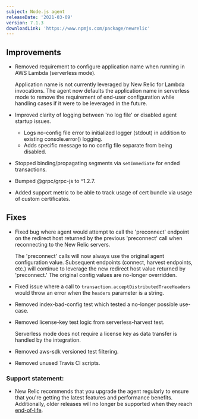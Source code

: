 ```yaml
---
subject: Node.js agent
releaseDate: '2021-03-09'
version: 7.1.3
downloadLink: 'https://www.npmjs.com/package/newrelic'
---
```


## Improvements

* Removed requirement to configure application name when running in AWS Lambda (serverless mode).

  Application name is not currently leveraged by New Relic for Lambda invocations. The agent now defaults the application name in serverless mode to remove the requirement of end-user configuration while handling cases if it were to be leveraged in the future.

* Improved clarity of logging between 'no log file' or disabled agent startup issues.

  * Logs no-config file error to initialized logger (stdout) in addition to existing console.error() logging.
  * Adds specific message to no config file separate from being disabled.

* Stopped binding/propagating segments via `setImmediate` for ended transactions.

* Bumped @grpc/grpc-js to ^1.2.7.

* Added support metric to be able to track usage of cert bundle via usage of custom certificates.

## Fixes

* Fixed bug where agent would attempt to call the 'preconnect' endpoint on the redirect host returned by the previous 'preconnect' call when reconnecting to the New Relic servers.

  The 'preconnect' calls will now always use the original agent configuration value. Subsequent endpoints (connect, harvest endpoints, etc.) will continue to leverage the new redirect host value returned by 'preconnect.' The original config values are no-longer overridden.

* Fixed issue where a call to `transaction.acceptDistributedTraceHeaders` would throw an error when the `headers` parameter is a string.

* Removed index-bad-config test which tested a no-longer possible use-case.

* Removed license-key test logic from serverless-harvest test.

  Serverless mode does not require a license key as data transfer is handled by the integration.

* Removed aws-sdk versioned test filtering.

* Removed unused Travis CI scripts.

### Support statement:

* New Relic recommends that you upgrade the agent regularly to ensure that you're getting the latest features and performance benefits. Additionally, older releases will no longer be supported when they reach [end-of-life](https://docs.newrelic.com/docs/using-new-relic/cross-product-functions/install-configure/notification-changes-new-relic-saas-features-distributed-software).

